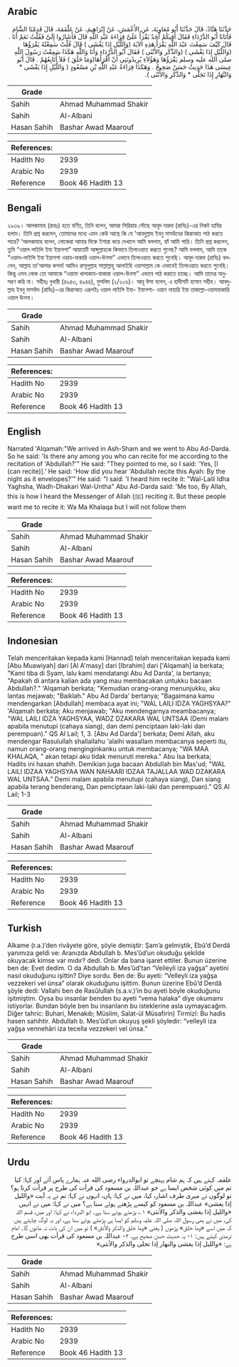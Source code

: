 ## Arabic


<div dir="rtl" lang="ar" style={{fontSize:'larger',backgroundColor:'#f8f9fa',padding:20}}>
حَدَّثَنَا هَنَّادٌ، قَالَ حَدَّثَنَا أَبُو مُعَاوِيَةَ، عَنِ الأَعْمَشِ، عَنْ إِبْرَاهِيمَ، عَنْ عَلْقَمَةَ، قَالَ قَدِمْنَا الشَّامَ فَأَتَانَا أَبُو الدَّرْدَاءِ فَقَالَ أَفِيكُمْ أَحَدٌ يَقْرَأُ عَلَىَّ قِرَاءَةَ عَبْدِ اللَّهِ قَالَ فَأَشَارُوا إِلَىَّ فَقُلْتُ نَعَمْ أَنَا ‏.‏ قَالَ كَيْفَ سَمِعْتَ عَبْدَ اللَّهِ يَقْرَأُ هَذِهِ الآيَةَ ‏(وَاللَّيْلِ إِذَا يَغْشَى ‏)‏ قَالَ قُلْتُ سَمِعْتُهُ يَقْرَؤُهَا ‏(‏‏وَاللَّيْلِ إِذَا يَغْشَى ‏)‏ ‏(‏وَالذَّكَر وَالأُنْثَى ‏)‏ فَقَالَ أَبُو الدَّرْدَاءِ وَأَنَا وَاللَّهِ هَكَذَا سَمِعْتُ رَسُولَ اللَّهِ صلى الله عليه وسلم يَقْرَؤُهَا وَهَؤُلاَءِ يُرِيدُونَنِي أَنْ أَقْرَأَهَا‏(‏وَمَا خَلَقَ ‏)‏ فَلاَ أُتَابِعُهُمْ ‏.‏ قَالَ أَبُو عِيسَى هَذَا حَدِيثٌ حَسَنٌ صَحِيحٌ ‏.‏ وَهَكَذَا قِرَاءَةُ عَبْدِ اللَّهِ بْنِ مَسْعُودٍ ‏(‏ وَاللَّيْلِ إِذَا يَغْشَى * وَالنَّهَارِ إِذَا تَجَلَّى * وَالذَّكَرِ وَالأُنْثَى ‏)‏‏.‏
</div>
<div style={{backgroundColor:'#f8f9fa',padding:20, marginBottom: 10}}><table> <thead> <tr> <th>Grade</th> <th></th> </tr> </thead> <tbody> <tr><td>Sahih</td><td>Ahmad Muhammad Shakir</td></tr><tr><td>Sahih</td><td>Al-Albani</td></tr><tr><td>Hasan Sahih</td><td>Bashar Awad Maarouf</td></tr></tbody></table><table> <thead> <tr> <th>References:</th> <th></th> </tr> </thead> <tbody><tr><td>Hadith No</td><td>2939</td></tr><tr><td>Arabic No</td><td>2939</td></tr><tr><td>Reference</td><td>Book 46 Hadith 13</td></tr></tbody></table></div>

## Bengali


<div dir="ltr" lang="bn" style={{fontSize:'larger',backgroundColor:'#f8f9fa',padding:20}}>
২৯৩৯। আলকামাহ (রাহঃ) হতে বর্ণিত, তিনি বলেন, আমরা সিরিয়ায় পৌছে আবূদ দারদা (রাযিঃ)-এর নিকট হাযির হলাম। তিনি প্রশ্ন করলেন, তোমাদের মধ্যে এমন কেউ আছে কি যে 'আবদুল্লাহ ইবনু মাসউদের কিরাআত পাঠ করতে পারে? ‘আলকামাহ বলেন, লোকেরা আমার দিকে ইশারা করে দেখালে আমি বললাম, হ্যাঁ আমি পারি। তিনি প্রশ্ন করলেন, তুমি “ওয়াল লাইলি ইযা ইয়াগশা” আয়াতটি আব্দুল্লাহকে কিভাবে তিলাওয়াত করতে শুনেছ? আমি বললাম, আমি তাকে “ওয়াল-লাইলি ইযা ইয়াগশা ওয়ায-যাকারি ওয়াল-উনসা” এভাবে তিলাওয়াত করতে শুনেছি। আবূদ দারদা (রাযিঃ) বললেন, আল্লাহ তা'আলার কসম! আমিও রাসূলুল্লাহ সাল্লাল্লাহু আলাইহি ওয়াসাল্লাম কে এভাবেই তিলাওয়াত করতে শুনেছি। কিন্তু এসব লোক তো আমাকে “ওয়ামা খালাকায-যাকারা ওয়াল-উনসা" এভাবে পাঠ করাতে চাচ্ছে। আমি তাদের অনুসরণ করি না। সহীহঃ বুখারী (৪৯৪৩, ৪৯৪৪), মুসলিম (২/২০৬)। আবূ ঈসা বলেন, এ হাদীসটি হাসান সহীহ। আবদুল্লাহ ইবনু মাসউদ (রাযিঃ)-এর কিরাআত এরূপইঃ ওয়াল লাইলি ইযা- ইযাগশা- ওয়ান নাহারি ইযা তাজাল্লা-ওয়াযযাকারি ওয়াল উনসা।
</div>
<div style={{backgroundColor:'#f8f9fa',padding:20, marginBottom: 10}}><table> <thead> <tr> <th>Grade</th> <th></th> </tr> </thead> <tbody> <tr><td>Sahih</td><td>Ahmad Muhammad Shakir</td></tr><tr><td>Sahih</td><td>Al-Albani</td></tr><tr><td>Hasan Sahih</td><td>Bashar Awad Maarouf</td></tr></tbody></table><table> <thead> <tr> <th>References:</th> <th></th> </tr> </thead> <tbody><tr><td>Hadith No</td><td>2939</td></tr><tr><td>Arabic No</td><td>2939</td></tr><tr><td>Reference</td><td>Book 46 Hadith 13</td></tr></tbody></table></div>

## English


<div dir="ltr" lang="en" style={{fontSize:'larger',backgroundColor:'#f8f9fa',padding:20}}>
Narrated 'Alqamah:"We arrived in Ash-Sham and we went to Abu Ad-Darda. So he said: 'Is there any among you who can recite for me according to the recitation of 'Abdullah?'" He said: "They pointed to me, so I said: 'Yes, [I (can recite)].' He said: 'How did you hear 'Abdullah recite this Ayah: By the night as it envelopes?'" He said: "I said: 'I heard him recite it: "Wal-Laili Idha Yaghsha, Wadh-Dhakari Wal-Untha" Abu Ad-Darda said: 'Me too, By Allah, this is how I heard the Messenger of Allah (ﷺ) reciting it. But these people want me to recite it: Wa Ma Khalaqa but I will not follow them
</div>
<div style={{backgroundColor:'#f8f9fa',padding:20, marginBottom: 10}}><table> <thead> <tr> <th>Grade</th> <th></th> </tr> </thead> <tbody> <tr><td>Sahih</td><td>Ahmad Muhammad Shakir</td></tr><tr><td>Sahih</td><td>Al-Albani</td></tr><tr><td>Hasan Sahih</td><td>Bashar Awad Maarouf</td></tr></tbody></table><table> <thead> <tr> <th>References:</th> <th></th> </tr> </thead> <tbody><tr><td>Hadith No</td><td>2939</td></tr><tr><td>Arabic No</td><td>2939</td></tr><tr><td>Reference</td><td>Book 46 Hadith 13</td></tr></tbody></table></div>

## Indonesian


<div dir="ltr" lang="id" style={{fontSize:'larger',backgroundColor:'#f8f9fa',padding:20}}>
Telah menceritakan kepada kami [Hannad] telah menceritakan kepada kami [Abu Muawiyah] dari [Al A'masy] dari [Ibrahim] dari ['Alqamah] ia berkata; "Kami tiba di Syam, lalu kami mendatangi Abu Ad Darda', ia bertanya; "Apakah di antara kalian ada yang mau membacakan untukku bacaan Abdullah?." 'Alqamah berkata; "Kemudian orang-orang menunjukku, aku lantas mejawab; "Baiklah." Abu Ad Darda' bertanya; "Bagaimana kamu mendengarkan [Abdullah] membaca ayat ini; "WAL LAILI IDZA YAGHSYAA?" 'Alqamah berkata; Aku menjawab; "Aku mendengarnya meambacanya; "WAL LAILI IDZA YAGHSYAA, WADZ DZAKARA WAL UNTSAA (Demi malam apabila menutupi (cahaya siang), dan demi penciptaan laki-laki dan perempuan)." QS Al Lail; 1, 3. [Abu Ad Darda'] berkata; Demi Allah, aku mendengar Rasulullah shallallahu 'alaihi wasallam membacanya seperti itu, namun orang-orang menginginkanku untuk membacanya; "WA MAA KHALAQA, " akan tetapi aku tidak menuruti mereka." Abu Isa berkata; Hadits ini hasan shahih. Demikian juga bacaan Abdullah bin Mas'ud; "WAL LAILI IDZAA YAGHSYAA WAN NAHAARI IDZAA TAJALLAA WAD DZAKARA WAL UNTSAA." Demi malam apabila menutupi (cahaya siang), Dan siang apabila terang benderang, Dan penciptaan laki-laki dan perempuan)." QS Al Lail; 1-3
</div>
<div style={{backgroundColor:'#f8f9fa',padding:20, marginBottom: 10}}><table> <thead> <tr> <th>Grade</th> <th></th> </tr> </thead> <tbody> <tr><td>Sahih</td><td>Ahmad Muhammad Shakir</td></tr><tr><td>Sahih</td><td>Al-Albani</td></tr><tr><td>Hasan Sahih</td><td>Bashar Awad Maarouf</td></tr></tbody></table><table> <thead> <tr> <th>References:</th> <th></th> </tr> </thead> <tbody><tr><td>Hadith No</td><td>2939</td></tr><tr><td>Arabic No</td><td>2939</td></tr><tr><td>Reference</td><td>Book 46 Hadith 13</td></tr></tbody></table></div>

## Turkish


<div dir="ltr" lang="tr" style={{fontSize:'larger',backgroundColor:'#f8f9fa',padding:20}}>
Alkame (r.a.)’den rivâyete göre, şöyle demiştir: Şam’a gelmiştik, Ebû’d Derdâ yanımıza geldi ve: Aranızda Abdullah b. Mes’ûd’un okuduğu şekilde okuyacak kimse var mıdır? dedi. Onlar da bana işaret ettiler. Bunun üzerine ben de: Evet dedim. O da Abdullah b. Mes’ûd’tan “Velleyli iza yağşa” ayetini nasıl okuduğunu işittin? Diye sordu. Ben de: Bu ayeti: “Velleyli iza yağşa vezzekeri vel ünsa” olarak okuduğunu işittim. Bunun üzerine Ebû’d Derdâ şöyle dedi: Vallahi ben de Rasûlullah (s.a.v.)’in bu ayeti böyle okuduğunu işitmiştim. Oysa bu insanlar benden bu ayeti “vema halaka” diye okumamı istiyorlar. Bundan böyle ben bu insanların bu isteklerine asla uymayacağım. Diğer tahric: Buhari, Menakıb; Müslim, Salat-ül Müsafirin) Tirmizî: Bu hadis hasen sahihtir. Abdullah b. Mes’ûd’un okuyuş şekli şöyledir: “velleyli iza yağşa vennehâri iza tecella vezzekeri vel ünsa.”
</div>
<div style={{backgroundColor:'#f8f9fa',padding:20, marginBottom: 10}}><table> <thead> <tr> <th>Grade</th> <th></th> </tr> </thead> <tbody> <tr><td>Sahih</td><td>Ahmad Muhammad Shakir</td></tr><tr><td>Sahih</td><td>Al-Albani</td></tr><tr><td>Hasan Sahih</td><td>Bashar Awad Maarouf</td></tr></tbody></table><table> <thead> <tr> <th>References:</th> <th></th> </tr> </thead> <tbody><tr><td>Hadith No</td><td>2939</td></tr><tr><td>Arabic No</td><td>2939</td></tr><tr><td>Reference</td><td>Book 46 Hadith 13</td></tr></tbody></table></div>

## Urdu


<div dir="rtl" lang="ur" style={{fontSize:'larger',backgroundColor:'#f8f9fa',padding:20}}>
علقمہ کہتے ہیں کہ ہم شام پہنچے تو ابوالدرواء رضی الله عنہ ہمارے پاس آئے اور کہا: کیا تم میں کوئی شخص ایسا ہے جو عبداللہ بن مسعود کی قرأت کی طرح پر قرأت کرتا ہو؟ تو لوگوں نے میری طرف اشارہ کیا، میں نے کہا: ہاں، انہوں نے کہا: تم نے یہ آیت «والليل إذا يغشى» عبداللہ بن مسعود کو کیسے پڑھتے ہوئے سنا ہے؟ میں نے کہا: میں نے انہیں «والليل إذا يغشى والذكر والأنثى» ۱؎ پڑھتے ہوئے سنا ہے۔ ابو الدرداء نے کہا: اور میں، قسم اللہ کی، میں نے بھی رسول اللہ صلی اللہ علیہ وسلم کو ایسا ہی پڑھتے ہوئے سنا ہے، اور یہ لوگ چاہتے ہیں کہ میں اسے «وما خلق» پڑھوں ( یعنی «وما خلق والذكر والأنثى» ) تو میں ان کی بات نہ مانوں گا۔ امام ترمذی کہتے ہیں: ۱- یہ حدیث حسن صحیح ہے، ۲- عبداللہ بن مسعود کی قرأت بھی اسی طرح ہے: «والليل إذا يغشى والنهار إذا تجلى والذكر والأنثى»
</div>
<div style={{backgroundColor:'#f8f9fa',padding:20, marginBottom: 10}}><table> <thead> <tr> <th>Grade</th> <th></th> </tr> </thead> <tbody> <tr><td>Sahih</td><td>Ahmad Muhammad Shakir</td></tr><tr><td>Sahih</td><td>Al-Albani</td></tr><tr><td>Hasan Sahih</td><td>Bashar Awad Maarouf</td></tr></tbody></table><table> <thead> <tr> <th>References:</th> <th></th> </tr> </thead> <tbody><tr><td>Hadith No</td><td>2939</td></tr><tr><td>Arabic No</td><td>2939</td></tr><tr><td>Reference</td><td>Book 46 Hadith 13</td></tr></tbody></table></div>